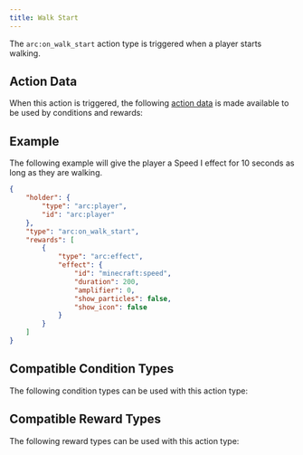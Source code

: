 ```yaml
---
title: Walk Start
---
```



The `arc:on_walk_start` action type is triggered when a player starts walking.

## Action Data

When this action is triggered, the following [action data](/docs/arc/wiki/action_data/index.mdx) is made available to be used by conditions and rewards:

<ActionDataTable actionType="walk_start" />

## Example

The following example will give the player a Speed I effect for 10 seconds as long as they are walking.

```json title="data/my_datapack/arc/speed_on_walk_start.json"
{
    "holder": {
        "type": "arc:player",
        "id": "arc:player"
    },
    "type": "arc:on_walk_start",
    "rewards": [
        {
            "type": "arc:effect",
            "effect": {
                "id": "minecraft:speed",
                "duration": 200,
                "amplifier": 0,
                "show_particles": false,
                "show_icon": false
            }
        }
    ]
}
```

## Compatible Condition Types

The following condition types can be used with this action type:

<CompatibleConditionTypes actionType="walk_start" />

## Compatible Reward Types

The following reward types can be used with this action type:

<CompatibleRewardTypes actionType="walk_start" />
